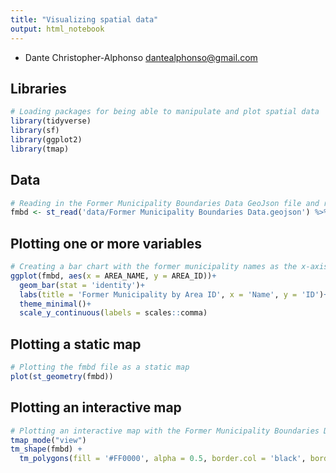 ```yaml
---
title: "Visualizing spatial data"
output: html_notebook
---
```


-   Dante Christopher-Alphonso [dantealphonso\@gmail.com](mailto:dantealphonso@gmail.com){.email}

## Libraries

```r
# Loading packages for being able to manipulate and plot spatial data
library(tidyverse)
library(sf)
library(ggplot2)
library(tmap)
```

## Data
```r
# Reading in the Former Municipality Boundaries Data GeoJson file and reprojecting
fmbd <- st_read('data/Former Municipality Boundaries Data.geojson') %>% st_transform(3857)
```
## Plotting one or more variables
```r
# Creating a bar chart with the former municipality names as the x-axis and the area ID column as the y-axis
ggplot(fmbd, aes(x = AREA_NAME, y = AREA_ID))+
  geom_bar(stat = 'identity')+
  labs(title = 'Former Municipality by Area ID', x = 'Name', y = 'ID')+
  theme_minimal()+
  scale_y_continuous(labels = scales::comma)
```

## Plotting a static map

```r
# Plotting the fmbd file as a static map
plot(st_geometry(fmbd))
```

## Plotting an interactive map
```r
# Plotting an interactive map with the Former Municipality Boundaries Data file
tmap_mode("view")
tm_shape(fmbd) +
  tm_polygons(fill = '#FF0000', alpha = 0.5, border.col = 'black', border.alpha = 0.5)
```
